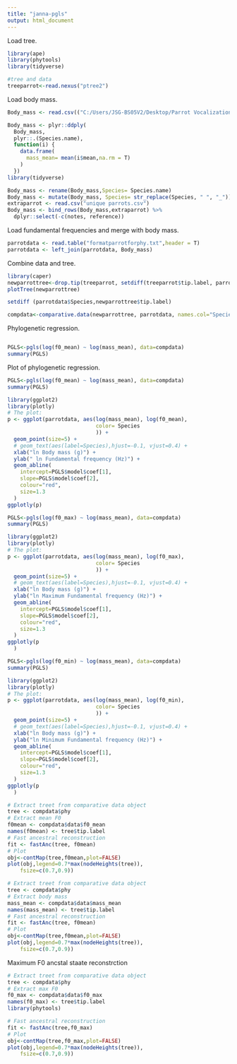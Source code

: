 ---
title: "janna-pgls"
output: html_document
---

Load tree.

```{r}
library(ape)
library(phytools)
library(tidyverse)

#tree and data
treeparrot<-read.nexus("ptree2")

```

Load body mass.

```{r}
Body_mass <- read.csv(("C:/Users/JSG-BS05V2/Desktop/Parrot Vocalization/data/csv/dunning_part1_measures.csv"))

Body_mass <- plyr::ddply(
  Body_mass,
  plyr::.(Species.name),
  function(i) {
    data.frame(
      mass_mean= mean(i$mean,na.rm = T)
    )
  })
library(tidyverse)

Body_mass <- rename(Body_mass,Species= Species.name) 
Body_mass <- mutate(Body_mass, Species= str_replace(Species, " ", "_"))
extraparrot <- read.csv("unique parrots.csv")
Body_mass <- bind_rows(Body_mass,extraparrot) %>%
  dplyr::select(-c(notes, reference))
```

Load fundamental frequencies and merge with body mass.

```{r}
parrotdata <- read.table("formatparrotforphy.txt",header = T)
parrotdata <- left_join(parrotdata, Body_mass)
```

Combine data and tree.

```{r}
library(caper)
newparrottree<-drop.tip(treeparrot, setdiff(treeparrot$tip.label, parrotdata$Species))
plotTree(newparrottree)

setdiff (parrotdata$Species,newparrottree$tip.label)

compdata<-comparative.data(newparrottree, parrotdata, names.col="Species")
```

Phylogenetic regression.
```{r}

```

```{r}


PGLS<-pgls(log(f0_mean) ~ log(mass_mean), data=compdata)
summary(PGLS)
```

Plot of phylogenetic regression.

```{r}


PGLS<-pgls(log(f0_mean) ~ log(mass_mean), data=compdata)
summary(PGLS)
```

```{r}
library(ggplot2)
library(plotly)
# The plot:
p <- ggplot(parrotdata, aes(log(mass_mean), log(f0_mean),
                            color= Species
                            )) +
  geom_point(size=5) +
  # geom_text(aes(label=Species),hjust=-0.1, vjust=0.4) +
  xlab("ln Body mass (g)") +
  ylab(" ln Fundamental frequency (Hz)") +
  geom_abline(
    intercept=PGLS$model$coef[1],
    slope=PGLS$model$coef[2],
    colour="red",
    size=1.3
  )
ggplotly(p)
```


```{r}

PGLS<-pgls(log(f0_max) ~ log(mass_mean), data=compdata)
summary(PGLS)

library(ggplot2)
library(plotly)
# The plot:
p <- ggplot(parrotdata, aes(log(mass_mean), log(f0_max),
                            color= Species
                            )) +
  geom_point(size=5) +
  # geom_text(aes(label=Species),hjust=-0.1, vjust=0.4) +
  xlab("ln Body mass (g)") +
  ylab("ln Maximum Fundamental frequency (Hz)") +
  geom_abline(
    intercept=PGLS$model$coef[1],
    slope=PGLS$model$coef[2],
    colour="red",
    size=1.3
  )
ggplotly(p
  )
```
```{r}

PGLS<-pgls(log(f0_min) ~ log(mass_mean), data=compdata)
summary(PGLS)

library(ggplot2)
library(plotly)
# The plot:
p <- ggplot(parrotdata, aes(log(mass_mean), log(f0_min),
                            color= Species
                            )) +
  geom_point(size=5) +
  # geom_text(aes(label=Species),hjust=-0.1, vjust=0.4) +
  xlab("ln Body mass (g)") +
  ylab("ln Minimum Fundamental frequency (Hz)") +
  geom_abline(
    intercept=PGLS$model$coef[1],
    slope=PGLS$model$coef[2],
    colour="red",
    size=1.3
  )
ggplotly(p
  )
```
```{r}
# Extract treet from comparative data object
tree <- compdata$phy
# Extract mean F0
f0mean <- compdata$data$f0_mean
names(f0mean) <- tree$tip.label
# Fast ancestral reconstruction
fit <- fastAnc(tree, f0mean)
# Plot
obj<-contMap(tree,f0mean,plot=FALSE)
plot(obj,legend=0.7*max(nodeHeights(tree)),
    fsize=c(0.7,0.9))
```

```{r}
# Extract treet from comparative data object
tree <- compdata$phy
# Extract body mass
mass_mean <- compdata$data$mass_mean
names(mass_mean) <- tree$tip.label
# Fast ancestral reconstruction
fit <- fastAnc(tree, f0mean)
# Plot
obj<-contMap(tree,f0mean,plot=FALSE)
plot(obj,legend=0.7*max(nodeHeights(tree)),
    fsize=c(0.7,0.9))
```
Maximum F0 ancstal staate reconstrction 
```{r}
# Extract treet from comparative data object
tree <- compdata$phy
# Extract max F0
f0_max <- compdata$data$f0_max
names(f0_max) <- tree$tip.label
library(phytools)

# Fast ancestral reconstruction
fit <- fastAnc(tree,f0_max)
# Plot
obj<-contMap(tree,f0_max,plot=FALSE)
plot(obj,legend=0.7*max(nodeHeights(tree)),
    fsize=c(0.7,0.9))
```